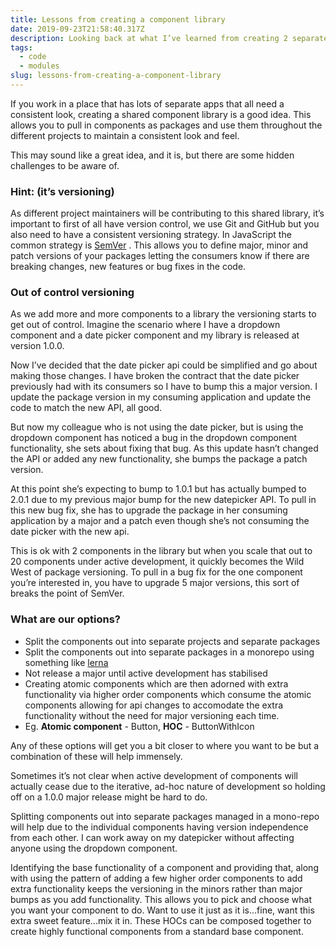 ```yaml
---
title: Lessons from creating a component library
date: 2019-09-23T21:58:40.317Z
description: Looking back at what I’ve learned from creating 2 separate component libraries
tags:
  - code
  - modules
slug: lessons-from-creating-a-component-library
---
```


If you work in a place that has lots of separate apps that all need a consistent look, creating a shared component library is a good idea. This allows you to pull in components as packages and use them throughout the different projects to maintain a consistent look and feel.

This may sound like a great idea, and it is, but there are some hidden challenges to be aware of.

### Hint: (it’s versioning)

As different project maintainers will be contributing to this shared library, it’s important to first of all have version control, we use Git and GitHub but you also need to have a consistent versioning strategy. In JavaScript the common strategy is [SemVer](https://semver.org/) . This allows you to define major, minor and patch versions of your packages letting the consumers know if there are breaking changes, new features or bug fixes in the code.

### Out of control versioning

As we add more and more components to a library the versioning starts to get out of control. Imagine the scenario where I have a dropdown component and a date picker component and my library is released at version 1.0.0.

Now I’ve decided that the date picker api could be simplified and go about making those changes. I have broken the contract that the date picker previously had with its consumers so I have to bump this a major version. I update the package version in my consuming application and update the code to match the new API, all good.

But now my colleague who is not using the date picker, but is using the dropdown component has noticed a bug in the dropdown component functionality, she sets about fixing that bug. As this update hasn’t changed the API or added any new functionality, she bumps the package a patch version.

At this point she’s expecting to bump to 1.0.1 but has actually bumped to 2.0.1 due to my previous major bump for the new datepicker API. To pull in this new bug fix, she has to upgrade the package in her consuming application by a major and a patch even though she’s not consuming the date picker with the new api.

This is ok with 2 components in the library but when you scale that out to 20 components under active development, it quickly becomes the Wild West of package versioning. To pull in a bug fix for the one component you’re interested in, you have to upgrade 5 major versions, this sort of breaks the point of SemVer.

### What are our options?

- Split the components out into separate projects and separate packages
- Split the components out into separate packages in a monorepo using something like [lerna](https://lernajs.io/)
- Not release a major until active development has stabilised
- Creating atomic components which are then adorned with extra functionality via higher order components which consume the atomic components allowing for api changes to accomodate the extra functionality without the need for major versioning each time.
- Eg. **Atomic component** - Button, **HOC** - ButtonWithIcon

Any of these options will get you a bit closer to where you want to be but a combination of these will help immensely.

Sometimes it’s not clear when active development of components will actually cease due to the iterative, ad-hoc nature of development so holding off on a 1.0.0 major release might be hard to do.

Splitting components out into separate packages managed in a mono-repo will help due to the individual components having version independence from each other. I can work away on my datepicker without affecting anyone using the dropdown component.

Identifying the base functionality of a component and providing that, along with using the pattern of adding a few higher order components to add extra functionality keeps the versioning in the minors rather than major bumps as you add functionality. This allows you to pick and choose what you want your component to do. Want to use it just as it is...fine, want this extra sweet feature...mix it in. These HOCs can be composed together to create highly functional components from a standard base component.
